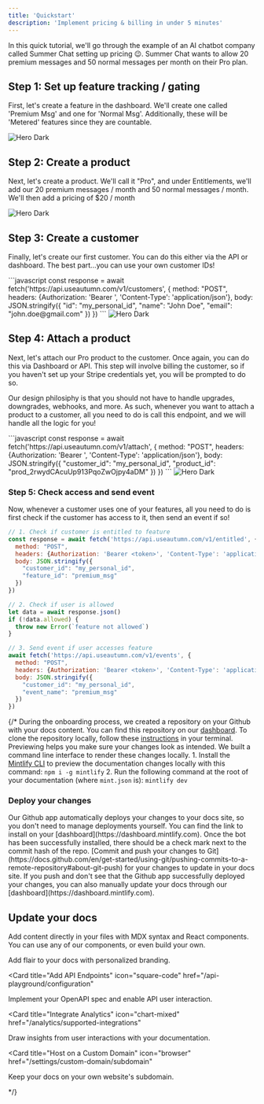 ```yaml
---
title: 'Quickstart'
description: 'Implement pricing & billing in under 5 minutes'
---
```



In this quick tutorial, we'll go through the example of an AI chatbot company called Summer Chat setting up pricing 😉. Summer Chat wants to allow 20 premium messages and 50 normal messages per month on their Pro plan.

## Step 1: Set up feature tracking / gating
First, let's create a feature in the dashboard. We'll create one called 'Premium Msg' and one for 'Normal Msg'. Additionally, these will be 'Metered' features since they are countable.

<img
  src="/assets/screenshots/features.png"
  width={700}
  alt="Hero Dark"
/>

## Step 2: Create a product
Next, let's create a product. We'll call it "Pro", and under Entitlements, we'll add our 20 premium messages / month and 50 normal messages / month. We'll then add a pricing of $20 / month

<img
  src="/assets/screenshots/product.png"
  width={700}
  alt="Hero Dark"
/>

## Step 3: Create a customer
Finally, let's create our first customer. You can do this either via the API or dashboard. The best part...you can use your own customer IDs!

<Tabs>
  <Tab title="API">
    ```javascript
    const response = await fetch('https://api.useautumn.com/v1/customers', {
      method: "POST",
      headers: {Authorization: 'Bearer <token>', 'Content-Type': 'application/json'},
      body: JSON.stringify({
        "id": "my_personal_id",
        "name": "John Doe",
        "email": "john.doe@gmail.com"
      })
    })
    ```
  </Tab>
  <Tab title="Dashboard">
    <img
      src="/assets/screenshots/create_customer.png"
      width={700}
      alt="Hero Dark"
    />
  </Tab>
</Tabs>

## Step 4: Attach a product
Next, let's attach our Pro product to the customer. Once again, you can do this via Dashboard or API. This step will involve billing the customer, so if you haven't set up your Stripe credentials yet, you will be prompted to do so.

Our design philosiphy is that you should not have to handle upgrades, downgrades, webhooks, and more. As such, whenever you want to attach a product to a customer, all you need to do is call this endpoint, and we will handle all the logic for you!

<Tabs>
  <Tab title="API">
    ```javascript
    const response = await fetch('https://api.useautumn.com/v1/attach', {
      method: "POST",
      headers: {Authorization: 'Bearer <token>', 'Content-Type': 'application/json'},
      body: JSON.stringify({
        "customer_id": "my_personal_id",
        "product_id": "prod_2rwydCAcuUp913PqoZwOjpy4aDM"
      })
    })
    ```
  </Tab>
  <Tab title="Dashboard">
    <img
      src="/assets/screenshots/attach_product.png"
      width={700}
      alt="Hero Dark"
    />
  </Tab>
</Tabs>


### Step 5: Check access and send event

Now, whenever a customer uses one of your features, all you need to do is first check if the customer has access to it, then send an event if so!

```javascript
// 1. Check if customer is entitled to feature
const response = await fetch('https://api.useautumn.com/v1/entitled', {
  method: "POST",
  headers: {Authorization: 'Bearer <token>', 'Content-Type': 'application/json'},
  body: JSON.stringify({
    "customer_id": "my_personal_id",
    "feature_id": "premium_msg"
  })
})

// 2. Check if user is allowed
let data = await response.json()
if (!data.allowed) {
  throw new Error(`feature not allowed`)
}

// 3. Send event if user accesses feature
await fetch('https://api.useautumn.com/v1/events', {
  method: "POST",
  headers: {Authorization: 'Bearer <token>', 'Content-Type': 'application/json'},
  body: JSON.stringify({
    "customer_id": "my_personal_id",
    "event_name": "premium_msg"
  })
})
```
{/* 
<AccordionGroup>
  <Accordion icon="github" title="Clone your docs locally">
    During the onboarding process, we created a repository on your Github with
    your docs content. You can find this repository on our
    [dashboard](https://dashboard.mintlify.com). To clone the repository
    locally, follow these
    [instructions](https://docs.github.com/en/repositories/creating-and-managing-repositories/cloning-a-repository)
    in your terminal.
  </Accordion>
  <Accordion icon="rectangle-terminal" title="Preview changes">
    Previewing helps you make sure your changes look as intended. We built a
    command line interface to render these changes locally. 1. Install the
    [Mintlify CLI](https://www.npmjs.com/package/mintlify) to preview the
    documentation changes locally with this command: ``` npm i -g mintlify ```
    2. Run the following command at the root of your documentation (where
    `mint.json` is): ``` mintlify dev ```
  </Accordion>
</AccordionGroup>

### Deploy your changes

<AccordionGroup>

<Accordion icon="message-bot" title="Install our Github app">
  Our Github app automatically deploys your changes to your docs site, so you
  don't need to manage deployments yourself. You can find the link to install on
  your [dashboard](https://dashboard.mintlify.com). Once the bot has been
  successfully installed, there should be a check mark next to the commit hash
  of the repo.
</Accordion>
<Accordion icon="rocket" title="Push your changes">
  [Commit and push your changes to
  Git](https://docs.github.com/en/get-started/using-git/pushing-commits-to-a-remote-repository#about-git-push)
  for your changes to update in your docs site. If you push and don't see that
  the Github app successfully deployed your changes, you can also manually
  update your docs through our [dashboard](https://dashboard.mintlify.com).
</Accordion>

</AccordionGroup>

## Update your docs

Add content directly in your files with MDX syntax and React components. You can use any of our components, or even build your own.

<CardGroup>

<Card title="Style Your Docs" icon="paintbrush" href="/settings/global">
  Add flair to your docs with personalized branding.
</Card>

<Card
  title="Add API Endpoints"
  icon="square-code"
  href="/api-playground/configuration"
>
  Implement your OpenAPI spec and enable API user interaction.
</Card>

<Card
  title="Integrate Analytics"
  icon="chart-mixed"
  href="/analytics/supported-integrations"
>
  Draw insights from user interactions with your documentation.
</Card>

<Card
  title="Host on a Custom Domain"
  icon="browser"
  href="/settings/custom-domain/subdomain"
>
  Keep your docs on your own website's subdomain.
</Card>

</CardGroup> */}
